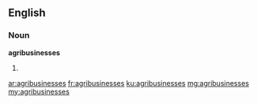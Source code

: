 ==English==

===Noun===
'''agribusinesses'''
# {{plural of|agribusiness}}

[[ar:agribusinesses]]
[[fr:agribusinesses]]
[[ku:agribusinesses]]
[[mg:agribusinesses]]
[[my:agribusinesses]]
